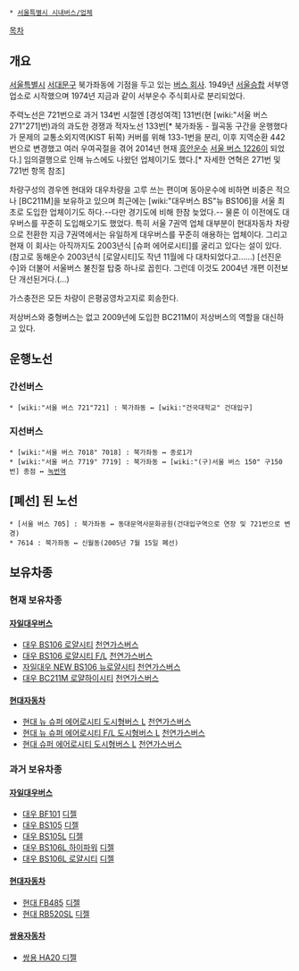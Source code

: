  * [[서울특별시 시내버스/업체]]

[[목차]]
== 개요 ==
[[서울특별시]] [[서대문구]] 북가좌동에 기점을 두고 있는 [[버스 회사]]. 1949년 [[서울승합]] 서부영업소로 시작했으며 1974년 지금과 같이 서부운수 주식회사로 분리되었다. 

주력노선은 721번으로 과거 134번 시절엔 [경성여객] 131번(현 [wiki:"서울 버스 271"271]번)과의 과도한 경쟁과 적자노선 133번[* 북가좌동 - 월곡동 구간을 운행했다가 문제의 교통소외지역(KIST 뒤쪽) 커버를 위해 133-1번을 분리, 이후 지역순환 442번으로 변경했고 여러 우여곡절을 겪어 2014년 현재 [[흥안운수]] [[서울 버스 1226]]이 되었다.] 임의결행으로 인해 뉴스에도 나왔던 업체이기도 했다.[* 자세한 연혁은 271번 및 721번 항목 참조]

차량구성의 경우엔 현대와 대우차량을 고루 쓰는 편이며 동아운수에 비하면 비중은 적으나 [BC211M]을 보유하고 있으며 최근에는 [wiki:"대우버스 BS"뉴 BS106]을 서울 최초로 도입한 업체이기도 하다.--다만 경기도에 비해 한참 늦었다.-- 물론 이 이전에도 대우버스를 꾸준히 도입해오기도 했었다. 특히 서울 7권역 업체 대부분이 현대자동차 차량으로 전환한 지금 7권역에서는 유일하게 대우버스를 꾸준히 애용하는 업체이다. 
그리고 현재 이 회사는 아직까지도 2003년식 [슈퍼 에어로시티]를 굴리고 있다는 설이 있다.
(참고로 동해운수 2003년식 [로얄시티]도 작년 11월에 다 대차되었다고......)
[선진운수]와 더불어 서울버스 불친절 탑중 하나로 꼽힌다. 그런데 이것도 2004년 개편 이전보단 개선된거다.(…)

가스충전은 모든 차량이 은평공영차고지로 회송한다.

저상버스와 중형버스는 없고 2009년에 도입한 BC211M이 저상버스의 역할을 대신하고 있다.
== 운행노선 ==
=== 간선버스 ===
 * [wiki:"서울 버스 721"721] : 북가좌동 ↔ [wiki:"건국대학교" 건대입구]
=== 지선버스 ===
 * [wiki:"서울 버스 7018" 7018] : 북가좌동 ↔ 종로1가
 * [wiki:"서울 버스 7719" 7719] : 북가좌동 ↔ [wiki:"(구)서울 버스 150" 구150번] 종점 ↔ [[녹번역]]
== [폐선] 된 노선 ==
 * [서울 버스 705] : 북가좌동 ↔ 동대문역사문화공원(건대입구역으로 연장 및 721번으로 변경)
 * 7614 : 북가좌동 ↔ 신월동(2005년 7월 15일 폐선)

== 보유차종 ==

=== 현재 보유차종 ===

==== [[자일대우버스]] ====
* [[자일대우버스 BS|대우 BS106 로얄시티]] [[천연가스|천연가스버스]]
* [[자일대우버스 BS|대우 BS106 로얄시티 F/L]] [[천연가스|천연가스버스]]
* [[자일대우버스 BS|자일대우 NEW BS106 뉴로얄시티]] [[천연가스|천연가스버스]]
* [[자일대우버스 BC211M|대우 BC211M 로얄하이시티]] [[천연가스|천연가스버스]]

==== [[현대자동차]] ====
* [[현대 에어로시티|현대 뉴 슈퍼 에어로시티 도시형버스 L]] [[천연가스|천연가스버스]]
* [[현대 에어로시티|현대 뉴 슈퍼 에어로시티 F/L 도시형버스 L]] [[천연가스|천연가스버스]]
* [[현대 에어로시티|현대 슈퍼 에어로시티 도시형버스 L]] [[천연가스|천연가스버스]]

=== 과거 보유차종 ===

==== [[자일대우버스]] ====
* [[자일대우버스 BF|대우 BF101]] [[경유|디젤]]
* [[자일대우버스 BS|대우 BS105]] [[경유|디젤]]
* [[자일대우버스 BS|대우 BS105L]] [[경유|디젤]]
* [[자일대우버스 BS|대우 BS106L 하이파워]] [[경유|디젤]]
* [[자일대우버스 BS|대우 BS106L 로얄시티]] [[경유|디젤]]

==== [[현대자동차]] ====
* [[현대 FB|현대 FB485]] [[경유|디젤]]
* [[현대 RB|현대 RB520SL]] [[경유|디젤]]

==== [[쌍용자동차]] ====
* [[쌍용 에어로 버스|쌍용 HA20 디젤]]

